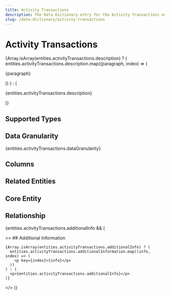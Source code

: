 ```yaml
---
title: Activity Transactions
description: The Data Dictionary entry for the Activity Transactions entity
slug: /data-dictionary/activity-transactions
---
```



# Activity Transactions

{Array.isArray(entities.activityTransactions.description) ? (
entities.activityTransactions.description.map((paragraph, index) => (

<p key={index}>{paragraph}</p>
)) ) : (<p>{entities.activityTransactions.description}</p>
)}

## Supported Types

<SupportedTypesTable
  supportedTypes={entities.activityTransactions.supportedTypes}
/>

## Data Granularity

{entities.activityTransactions.dataGranularity}

## Columns

<ColumnsTable columns={entities.activityTransactions.columns} />

## Related Entities

<RelatedEntitiesList
  relatedEntities={entities.activityTransactions.relatedEntities}
/>

## Core Entity

<CoreEntityTable coreEntities={entities.activityTransactions.coreEntity} />

## Relationship

<RelationshipTable relationship={entities.activityTransactions.relationship} />

{entities.activityTransactions.additionalInfo && (

  <>
    ## Additional Information

    {Array.isArray(entities.activityTransactions.additionalInfo) ? (
      entities.activityTransactions.additionalInformation.map((info, index) => (
        <p key={index}>{info}</p>
      ))
    ) : (
      <p>{entities.activityTransactions.additionalInfo}</p>
    )}

  </>
)}
